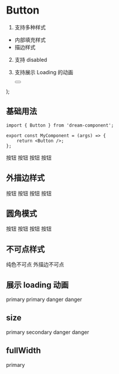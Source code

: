 
<Meta title="组件/Button" component={Button} />

# Button

1. 支持多种样式

-   内部填充样式
-   描边样式

2. 支持 disabled
3. 支持展示 Loading 的动画

    <div style={{ margin: '0 12px' }}>
        <Button {...args} />
    </div>
);

## 基础用法

```tsx
import { Button } from 'dream-component';

export const MyComponent = (args) => {
    return <Button />;
};
```

<Canvas>
    <Story name="基础用法">
        <div style={{ display: 'flex' }}>
            <Basic type="primary">按钮</Basic>
            <Basic type="secondary">按钮</Basic>
            <Basic type="default">按钮</Basic>
            <Basic type="danger">按钮</Basic>
        </div>
    </Story>
</Canvas>

## 外描边样式

<Canvas>
    <Story name="外描边样式">
        <div style={{ display: 'flex' }}>
            <Basic type="primary" outline={true}>
                按钮
            </Basic>
            <Basic type="secondary" outline={true}>
                按钮
            </Basic>
            <Basic type="default" outline={true}>
                按钮
            </Basic>
            <Basic type="danger" outline={true}>
                按钮
            </Basic>
        </div>
    </Story>
</Canvas>

## 圆角模式

<Canvas>
    <Story name="圆角模式">
        <div style={{ display: 'flex', alignItems: 'center' }}>
            <Basic type="primary" rounded={true} outline={true}>
                按钮
            </Basic>
            <Basic type="secondary" rounded={true}>
                按钮
            </Basic>
            <Basic type="default" outline={true} rounded={true} loading={true}>
                按钮
            </Basic>
            <Basic type="danger" outline={true} rounded={true} loading={true} size={'small'}>
                按钮
            </Basic>
        </div>
    </Story>
</Canvas>

## 不可点样式

<Canvas>
    <Story name="不可点样式">
        <div style={{ display: 'flex' }}>
            <Basic type="primary" disabled={true}>
                纯色不可点
            </Basic>
            <Basic type="secondary" outline={true} disabled={true}>
                外描边不可点
            </Basic>
        </div>
    </Story>
</Canvas>

## 展示 loading 动画

<Canvas>
    <Story name="展示 loading 动画">
        <div style={{ display: 'flex' }}>
            <Basic type="primary" loading={true}>
                primary
            </Basic>
            <Basic type="secondary" loading={true}>
                primary
            </Basic>
            <Basic type="danger" outline={true} loading={true}>
                danger
            </Basic>
            <Basic outline={true} loading={true}>
                danger
            </Basic>
        </div>
    </Story>
</Canvas>

## size

<Canvas>
    <Story name="size">
        <div style={{ display: 'flex', alignItems: 'center' }}>
            <Basic type="danger" outline={true} loading={true} size={'xsmall'}>
                primary
            </Basic>
            <Basic type="danger" outline={true} loading={true} size={'small'}>
                secondary
            </Basic>
            <Basic type="danger" outline={true} loading={true} size={'middle'}>
                danger
            </Basic>
            <Basic type="danger" outline={true} loading={true} size={'large'}>
                danger
            </Basic>
        </div>
    </Story>
</Canvas>

## fullWidth

<Canvas>
    <Story name="fullWidth">
        <Basic type="danger" outline={true} loading={true} full={true}>
            primary
        </Basic>
    </Story>
</Canvas>
